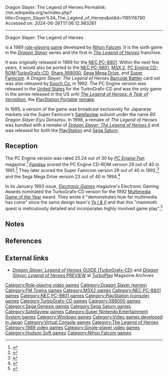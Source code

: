 Dragon Slayer: The Legend of Heroes
Permalink: //en.wikipedia.org/w/index.php?title=Dragon_Slayer%3A_The_Legend_of_Heroes&oldid=1195116790
Accessed on: 2024-06-26T17:06:12.983261



------
Dragon Slayer: The Legend of Heroes
{{Short description|1989 video game}}
{{Distinguish|text = the American animated [[LaserDisc]] based arcade game [[Dragon's Lair (1983 video game)|Dragon's Lair]]}}
{{Infobox video game
|title = Dragon Slayer:<br />The Legend of Heroes
|image= Loh1 Dragon Slayer The Legend of Heroes.jpg
|image_size= 250px
|developer = [[Nihon Falcom]]
|publisher = [[Nihon Falcom]] <br /> [[Hudson Soft]] (TCD)<ref name="Fam"/>
|designer = 
|engine = 
|composer = Mieko Ishikawa<br />Masaaki Kawai
|released = '''NEC PC-8801'''<br />{{vgrelease|JP|December 10, 1989}} '''NEC PC-9801''' {{vgrelease|JP|1990}} '''FM Towns''' {{vgrelease|JP|June 8, 1990}} '''MSX''' {{vgrelease|JP|August 7, 1990<ref>{{cite web|url=http://www.famitsu.com/cominy/?m=pc&a=page_h_title&title_id=26637|title=ドラゴンスレイヤー 英雄伝説 [MSX] / ファミ通.com|publisher=Famitsu}}</ref>}} '''TurboGrafx-CD'''<br />{{vgrelease|JP|October 25, 1991|NA|December 1992<ref>{{Cite magazine |date=November 1992 |title=Special feature |magazine=[[GamePro]] |page=22 |issue=40}}</ref>}} '''Super Famicom''' {{vgrelease|JP|February 14, 1992<ref name="SFC"/>}} '''Sharp X68000''' {{vgrelease|JP| January 8, 1993}} '''Mega Drive''' {{vgrelease|JP|September 16, 1994<ref name="SMD"/>}} '''PC''' {{vgrelease|KO|1996|JP|April 25, 1997}} '''PlayStation''' (''I+II'' bundle){{vgrelease|JP|June 25, 1998}} '''Sega Saturn''' (''I+II'' bundle){{vgrelease|JP|September 23, 1998}}
|genre = [[Role-playing game]]
|modes = [[Single-player]]
|series = ''[[Dragon Slayer (series)|Dragon Slayer]]''<br />''[[The Legend of Heroes]]''
|platforms = [[NEC PC-8801]], [[NEC PC-9801]], [[FM Towns]], [[MSX 2]], [[TurboGrafx-CD]], [[Super Famicom]], [[Sharp X68000]], [[Mega Drive]], [[Satellaview]], [[Windows]], [[PlayStation (console)|PlayStation]], [[Sega Saturn]], [[Virtual Console]]
}}

{{nihongo foot|'''''Dragon Slayer: The Legend of Heroes'''''|ドラゴンスレイヤー 英雄伝説|Doragon Sureiyā Eiyū Densetsu|lead=yes|group=lower-alpha}} is a 1989 [[role-playing game]] developed by [[Nihon Falcom]]. It is the sixth game in the ''[[Dragon Slayer (series)|Dragon Slayer]]'' series and the first in ''[[The Legend of Heroes]]'' franchise.

It was originally released in 1989 for the [[NEC PC-8801]]. Within the next few years, it would also be ported to the [[NEC PC-9801]], [[MSX|MSX 2]], [[PC Engine CD-ROM]]/[[TurboGrafx-CD]], [[Sharp X68000]], [[Sega Mega Drive]], and [[Super Famicom]]. A ''Dragon Slayer: The Legend of Heroes'' [[Barcode Battler]] card set was also released by [[Epoch Co.]] in 1992. The PC Engine version was released in the [[United States]] for the TurboGrafx-CD and was the only game in the series released in the US until ''[[The Legend of Heroes: A Tear of Vermillion]]'', the [[PlayStation Portable]] [[Video game remake|remake]].

In 1995, a version of the game was broadcast exclusively for Japanese markets via the Super Famicom's [[Satellaview]] subunit under the name ''BS Dragon Slayer Eiyu Densetsu''. In 1998, a remake of ''The Legend of Heroes'' was bundled with a remake of ''[[Dragon Slayer: The Legend of Heroes II]]'' and was released for both the [[PlayStation]] and [[Sega Saturn]].

==Reception==
The PC Engine version was rated 25.24 out of 30 by ''[[PC Engine Fan]]'' magazine.<ref>{{cite journal |title=ROLEPLAYING GAME |journal=[[PC Engine Fan]] |issue=PC Engine All Catalog '92: PC Engine Fan Appendix |date=August 1992 |language=ja |pages=33-48 (42-3) |url=https://archive.org/details/pc-engine-all-catalog-92-pc-engine-fan-appendix-august-1992/PC%20Engine%20All%20Catalog%20%2792%20-%20PC%20Engine%20Fan%20Appendix%20%28August%201992%29/page/42/mode/2up}}</ref> ''[[Famitsu]]'' scored the PC Engine CD-ROM version 29 out of 40 in 1991.<ref name="Fam">{{Cite web |title=ドラゴンスレイヤー 英雄伝説 [PCエンジン] |url=http://www.famitsu.com/cominy/?m=pc&a=page_h_title&title_id=11970 |url-status=deviated |archive-url=https://web.archive.org/web/20130627092718/http://www.famitsu.com/cominy/?m=pc&a=page_h_title&title_id=11970 |archive-date=2013-06-27 |website=ファミ通.com |language=ja}}</ref> They later scored the Super Famicom version 29 out of 40 in 1992,<ref name="SFC">{{cite web|url=http://www.famitsu.com/cominy/?m=pc&a=page_h_title&title_id=9222|title=ドラゴンスレイヤー 英雄伝説 [スーパーファミコン] / ファミ通.com|publisher=famitsu |language=ja}}</ref> and the Sega Mega Drive version 23 out of 40 in 1994.<ref name="SMD">{{cite web|url=http://www.famitsu.com/cominy/?m=pc&a=page_h_title&title_id=940|title=ドラゴンスレイヤー 英雄伝説 [メガドライブ] / ファミ通.com|publisher=famitsu |language=ja}}</ref>

In its January 1993 issue, ''[[Electronic Games]]'' magazine's Electronic Gaming Awards nominated the TurboGrafx-CD version for the 1992 [[List of Game of the Year awards|Multimedia Game of the Year]] award. They wrote it "demonstrates how far multimedia has come" since the same design team's ''[[Ys I & II]]'' and that this "mammoth quest is meticulously detailed and incorporates highly involved game play".<ref>{{cite journal|title=Electronic Gaming Awards|journal=Electronic Games|date=January 1993|issue=38|pages=26–7|url=http://archives.tg-16.com/00_happy_new_year_1993.htm|access-date=5 February 2012}}</ref>

==Notes==
{{Notelist}}

==References==
{{Reflist}}

==External links==
* [http://archives.tg-16.com/turbo_force_0003.htm#t14 ''Dragon Slayer: Legend of Heroes'' GUIDE (TurboGrafx-CD)] and [http://archives.tg-16.com/turbo_force_0002.htm#t18 ''Dragon Slayer: Legend of Heroes'' PREVIEW] at [[TurboPlay]] Magazine Archives

{{The Legend of Heroes series|state=expanded}}
{{Dragon Slayer series}}
{{Tokyo Kids}}
{{Authority control}}

[[Category:Role-playing video games]]
[[Category:Dragon Slayer (series)]]
[[Category:FM Towns games]]
[[Category:MSX2 games]]
[[Category:NEC PC-8801 games]]
[[Category:NEC PC-9801 games]]
[[Category:PlayStation (console) games]]
[[Category:TurboGrafx-CD games]]
[[Category:X68000 games]]
[[Category:Sega Genesis games]]
[[Category:Sega Saturn games]]
[[Category:Satellaview games]]
[[Category:Super Nintendo Entertainment System games]]
[[Category:Windows games]]
[[Category:Video games developed in Japan]]
[[Category:Virtual Console games]]
[[Category:The Legend of Heroes]]
[[Category:1989 video games]]
[[Category:Single-player video games]]
[[Category:Hudson Soft games]]
[[Category:Nihon Falcom games]]